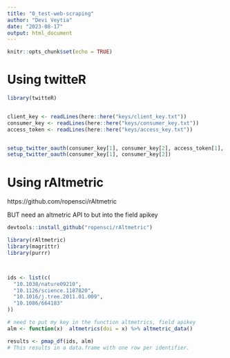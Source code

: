 ```yaml
---
title: "0_test-web-scraping"
author: "Devi Veytia"
date: "2023-08-17"
output: html_document
---
```


```r
knitr::opts_chunk$set(echo = TRUE)
```

# Using twitteR

```r
library(twitteR)


client_key <- readLines(here::here("keys/client_key.txt"))
consumer_key <- readLines(here::here("keys/consumer_key.txt"))
access_token <- readLines(here::here("keys/access_key.txt"))


setup_twitter_oauth(consumer_key[1], consumer_key[2], access_token[1], access_token[2])
setup_twitter_oauth(consumer_key[1], consumer_key[2])

```



# Using rAltmetric

https://github.com/ropensci/rAltmetric 

BUT need an altmetric API to but into the field apikey


```r

devtools::install_github("ropensci/rAltmetric")

library(rAltmetric)
library(magrittr)
library(purrr)



ids <- list(c(
  "10.1038/nature09210",
  "10.1126/science.1187820",
  "10.1016/j.tree.2011.01.009",
  "10.1086/664183"
))

# need to put my key in the function altmetrics, field apikey
alm <- function(x)  altmetrics(doi = x) %>% altmetric_data()

results <- pmap_df(ids, alm)
# This results in a data.frame with one row per identifier.
```


